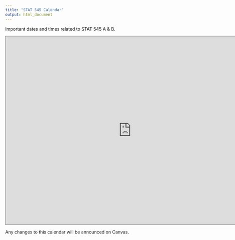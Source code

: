```yaml
---
title: "STAT 545 Calendar"
output: html_document
---
```


Important dates and times related to STAT 545 A & B.

<iframe src="https://calendar.google.com/calendar/embed?height=600&amp;wkst=1&amp;bgcolor=%23ffffff&amp;ctz=America%2FVancouver&amp;src=YnExNDk3b2xtNWg2ZzFnbHVwYmhtNWkxNWtAZ3JvdXAuY2FsZW5kYXIuZ29vZ2xlLmNvbQ&amp;color=%23009688" style="border:solid 1px #777" width="800" height="600" frameborder="0" scrolling="no"></iframe>

Any changes to this calendar will be announced on Canvas.